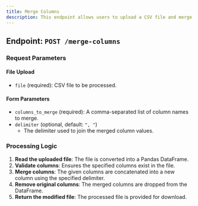 ---
title: Merge Columns
description: This endpoint allows users to upload a CSV file and merge specified columns into a single column using a given delimiter.
---

## Endpoint: `POST /merge-columns`

### Request Parameters

#### File Upload
- `file` (required): CSV file to be processed.

#### Form Parameters
- `columns_to_merge` (required): A comma-separated list of column names to merge.
- `delimiter` (optional, default: `", "`)
  - The delimiter used to join the merged column values.

### Processing Logic
1. **Read the uploaded file**: The file is converted into a Pandas DataFrame.
2. **Validate columns**: Ensures the specified columns exist in the file.
3. **Merge columns**: The given columns are concatenated into a new column using the specified delimiter.
4. **Remove original columns**: The merged columns are dropped from the DataFrame.
5. **Return the modified file**: The processed file is provided for download.
